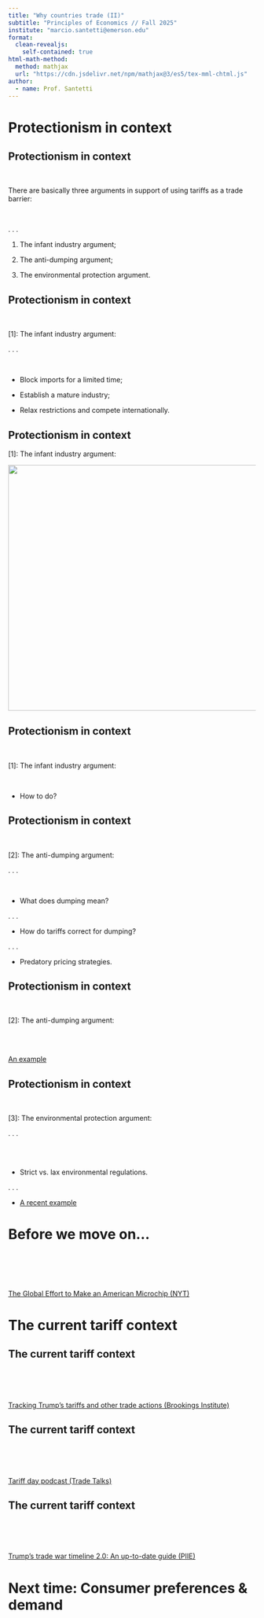 ```yaml
---
title: "Why countries trade (II)"
subtitle: "Principles of Economics // Fall 2025"
institute: "marcio.santetti@emerson.edu"
format: 
  clean-revealjs:
    self-contained: true
html-math-method:
  method: mathjax
  url: "https://cdn.jsdelivr.net/npm/mathjax@3/es5/tex-mml-chtml.js"
author:
  - name: Prof. Santetti
---
```

  
# Protectionism in context {background-color="#62259D"}




## Protectionism in context

<br>


There are basically [three arguments]{.hi-purple} in support of using [tariffs]{.note} as a trade barrier:

<br>

. . .

1. The [infant industry]{.hi} argument;

2. The [anti-dumping]{.hi-pink} argument;

3. The [environmental protection]{.hi-green} argument.


## Protectionism in context

<br>


[[1]]{.note}:  The [infant industry]{.hi} argument:

. . .

<br>


- [Block]{.note} imports for a limited time;

- Establish a [mature]{.note} industry;

- Relax restrictions and [compete]{.note} internationally.


## Protectionism in context




[[1]]{.note}:  The [infant industry]{.hi} argument:


![](infant.png){fig-align="center" width="550" height="500"}


## Protectionism in context

<br>


[[1]]{.note}:  The [infant industry]{.hi} argument:


<br>


- [How]{.note} to do?




## Protectionism in context

<br>


[[2]]{.note}:  The [anti-dumping]{.hi-pink} argument:

. . .


<br>


- What does [dumping]{.note} mean?

. . .

- How do tariffs [correct]{.note} for dumping?

. . .

- [Predatory pricing]{.note} strategies.


## Protectionism in context

<br>


[[2]]{.note}:  The [anti-dumping]{.hi-pink} argument:

<br><br>

[[An example]{.link}](https://www.wto.org/english/tratop_e/dispu_e/cases_e/ds184_e.htm)


## Protectionism in context

<br>


[[3]]{.note}:  The [environmental protection]{.hi-green} argument:

. . .

<br><br>


- [Strict]{.note} vs. [lax]{.note} environmental regulations.

. . .


- [[A recent example]{.link}](https://www.congress.gov/bill/119th-congress/senate-bill/1325/text)



# Before we move on...



##


<br><br><br>


[[The Global Effort to Make an American Microchip (NYT)]{.link}](https://www.nytimes.com/interactive/2024/03/20/business/economy/semiconductor-chip-manufacturing-us.html)


# The current tariff context {background-color="#62259D"}


## The current tariff context

<br><br><br>


[[Tracking Trump’s tariffs and other trade actions (Brookings Institute)]{.link}](https://www.brookings.edu/articles/tracking-trumps-tariffs-and-other-trade-actions/)



## The current tariff context



<br><br><br>


[[Tariff day podcast (Trade Talks)]{.link}](https://tradetalkspodcast.com/podcast/207-what-happened-on-trumps-tariff-day/)


## The current tariff context



<br><br><br>


[[Trump's trade war timeline 2.0: An up-to-date guide (PIIE)]{.link}](https://www.piie.com/blogs/realtime-economics/2025/trumps-trade-war-timeline-20-date-guide)






# Next time: Consumer preferences & demand {background-color="#62259D"}
